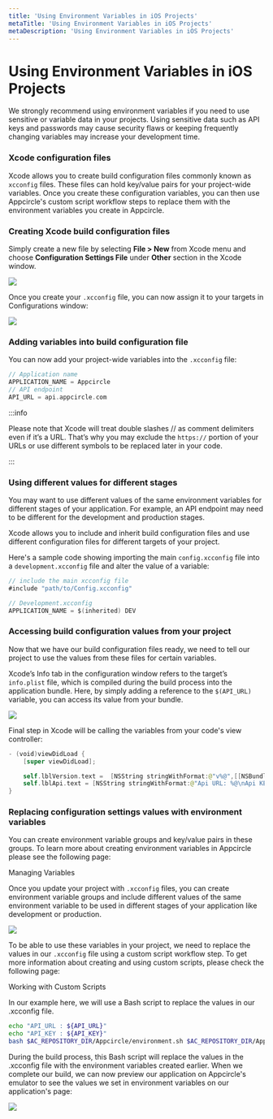 ```yaml
---
title: 'Using Environment Variables in iOS Projects'
metaTitle: 'Using Environment Variables in iOS Projects'
metaDescription: 'Using Environment Variables in iOS Projects'
---
```



# Using Environment Variables in iOS Projects

We strongly recommend using environment variables if you need to use sensitive or variable data in your projects. Using sensitive data such as API keys and passwords may cause security flaws or keeping frequently changing variables may increase your development time.

### Xcode configuration files

Xcode allows you to create build configuration files commonly known as `xcconfig` files. These files can hold key/value pairs for your project-wide variables. Once you create these configuration variables, you can then use Appcircle's custom script workflow steps to replace them with the environment variables you create in Appcircle.

### Creating Xcode build configuration files

Simply create a new file by selecting **File > New** from Xcode menu and choose **Configuration Settings File** under **Other** section in the Xcode window.

![](https://cdn.appcircle.io/docs/assets/env-var-ios-02.jpg)

Once you create your `.xcconfig` file, you can now assign it to your targets in Configurations window:

![](https://cdn.appcircle.io/docs/assets/env-var-ios-03.jpg)

### Adding variables into build configuration file

You can now add your project-wide variables into the `.xcconfig` file:

```swift
// Application name
APPLICATION_NAME = Appcircle
// API endpoint
API_URL = api.appcircle.com
```

:::info

Please note that Xcode will treat double slashes // as comment delimiters even if it’s a URL. That’s why you may exclude the `https://` portion of your URLs or use different symbols to be replaced later in your code.

:::

### Using different values for different stages

You may want to use different values of the same environment variables for different stages of your application. For example, an API endpoint may need to be different for the development and production stages.

Xcode allows you to include and inherit build configuration files and use different configuration files for different targets of your project.&#x20;

Here's a sample code showing importing the main `config.xcconfig` file into a `development.xcconfig` file and alter the value of a variable:

```swift
// include the main xcconfig file
#include "path/to/Config.xcconfig"

// Development.xcconfig
APPLICATION_NAME = $(inherited) DEV

```

### Accessing build configuration values from your project

Now that we have our build configuration files ready, we need to tell our project to use the values from these files for certain variables.&#x20;

Xcode’s Info tab in the configuration window refers to the target’s `info.plist` file, which is compiled during the build process into the application bundle. Here, by simply adding a reference to the `$(API_URL)` variable, you can access its value from your bundle.

![](https://cdn.appcircle.io/docs/assets/env-var-ios-04.jpg)

Final step in Xcode will be calling the variables from your code's view controller:

```swift
- (void)viewDidLoad {
    [super viewDidLoad];

    self.lblVersion.text =  [NSString stringWithFormat:@"v%@",[[NSBundle mainBundle] objectForInfoDictionaryKey:@"CFBundleShortVersionString"]];
    self.lblApi.text = [NSString stringWithFormat:@"Api URL: %@\nApi KEY: %@",[[NSBundle mainBundle] objectForInfoDictionaryKey:@"API_URL"],[[NSBundle mainBundle] objectForInfoDictionaryKey:@"API_KEY"]];
}

```

### Replacing configuration settings values with environment variables

You can create environment variable groups and key/value pairs in these groups. To learn more about creating environment variables in Appcircle please see the following page:

<ContentRef url="./managing-variables">Managing Variables</ContentRef>

Once you update your project with `.xcconfig` files, you can create environment variable groups and include different values of the same environment variable to be used in different stages of your application like development or production.

![](https://cdn.appcircle.io/docs/assets/env-var-ios-05.jpg)

To be able to use these variables in your project, we need to replace the values in our `.xcconfig` file using a custom script workflow step. To get more information about creating and using custom scripts, please check the following page:

<ContentRef url="../integrations/working-with-custom-scripts">Working with Custom Scripts</ContentRef>

In our example here, we will use a Bash script to replace the values in our .xcconfig file.&#x20;

```bash
echo "API_URL : ${API_URL}"
echo "API_KEY : ${API_KEY}"
bash $AC_REPOSITORY_DIR/Appcircle/environment.sh $AC_REPOSITORY_DIR/Appcircle/development.xcconfig
```

During the build process, this Bash script will replace the values in the .xcconfig file with the environment variables created earlier. When we complete our build, we can now preview our application on Appcircle's emulator to see the values we set in environment variables on our application's page:

![](https://cdn.appcircle.io/docs/assets/env-var-ios-06.jpg)
